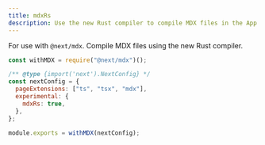 ```yaml
---
title: mdxRs
description: Use the new Rust compiler to compile MDX files in the App Router.
---
```


For use with `@next/mdx`. Compile MDX files using the new Rust compiler.

```js filename="next.config.js"
const withMDX = require("@next/mdx")();

/** @type {import('next').NextConfig} */
const nextConfig = {
  pageExtensions: ["ts", "tsx", "mdx"],
  experimental: {
    mdxRs: true,
  },
};

module.exports = withMDX(nextConfig);
```
